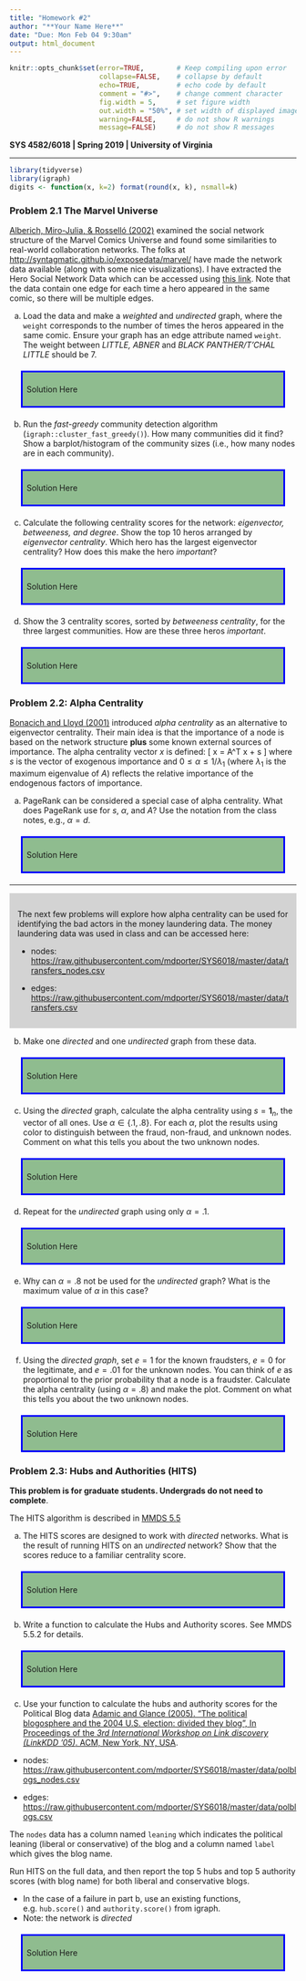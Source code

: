 ---
title: "Homework #2"
author: "**Your Name Here**"
date: "Due: Mon Feb 04 9:30am"
output: html_document
---

<!--- Below are global settings for knitr. You can override any of them by adding the changes to individual chunks --->

```{r global_options, include=FALSE}
knitr::opts_chunk$set(error=TRUE,        # Keep compiling upon error
                      collapse=FALSE,    # collapse by default
                      echo=TRUE,         # echo code by default
                      comment = "#>",    # change comment character
                      fig.width = 5,     # set figure width
                      out.width = "50%", # set width of displayed images
                      warning=FALSE,     # do not show R warnings
                      message=FALSE)     # do not show R messages
```

<!--- Solution Region --->
<style>
#solution {
  background-color: #8FBC8F;
  border-style: solid;
  border-color: blue;
  padding: .5em;
  margin: 20px
}
</style>



**SYS 4582/6018 | Spring 2019 | University of Virginia **

*******************************************

<!--- Load Required R packages here --->
```{r, include=FALSE}
library(tidyverse)
library(igraph)
digits <- function(x, k=2) format(round(x, k), nsmall=k)
```


### Problem 2.1 The Marvel Universe

[Alberich, Miro-Julia, \& Rossell&oacute; (2002)](https://arxiv.org/pdf/cond-mat/0202174.pdf) 
examined the social network structure of the Marvel Comics Universe and found some similarities to real-world collaboration networks. 
The folks at <http://syntagmatic.github.io/exposedata/marvel/> have made the network data available (along with some nice visualizations). I have extracted the Hero Social Network Data which can be accessed using [this link](https://raw.githubusercontent.com/mdporter/SYS6018/master/data/marvel_hero-network.csv). Note that the data contain one edge for each time a hero appeared in the same comic, so there will be multiple edges. 


a. Load the data and make a *weighted* and *undirected* graph, where the `weight` corresponds to the number of times the heros appeared in the same comic. Ensure your graph has an edge attribute named `weight`. The weight between *LITTLE, ABNER* and *BLACK PANTHER/T'CHAL LITTLE* should be $7$. 


<div id="solution">
Solution Here
</div>



b. Run the *fast-greedy* community detection algorithm (`igraph::cluster_fast_greedy()`). How many communities did it find? Show a barplot/histogram of the community sizes (i.e., how many nodes are in each community). 

<div id="solution">
Solution Here
</div>



c. Calculate the following centrality scores for the network: *eigenvector, betweeness, and degree*. Show the top 10 heros arranged by *eigenvector centrality*. Which hero has the largest eigenvector centrality? How does this make the hero *important*? 

<div id="solution">
Solution Here
</div>

d. Show the 3 centrality scores, sorted by *betweeness centrality*, for the three largest communities. How are these three heros *important*.

<div id="solution">
Solution Here
</div>

       





### Problem 2.2: Alpha Centrality

<!---
Eigenvector-like measures of centrality for asymmetric relations
Phillip Bonacich, Paulette Lloyd
Social Networks 23 (2001) 191–201
--->

[Bonacich and Lloyd (2001)](https://github.com/mdporter/SYS6018/raw/master/other/alpha-centrality_Bonacich.pdf) introduced *alpha centrality* as an alternative to eigenvector centrality. Their main idea is that the importance of a node is based on the network structure **plus** some known external sources of importance. The alpha centrality vector $x$ is defined:
\[ 
x = \alpha  A^T x + s
\]
where $s$ is the vector of exogenous importance and $0 \leq \alpha \leq 1/\lambda_1$ (where $\lambda_1$ is the maximum eigenvalue of $A$) reflects the relative importance of the endogenous factors of importance.


a. PageRank can be considered a special case of alpha centrality. What does PageRank use for $s$, $\alpha$, and $A$? Use the notation from the class notes,  e.g., $\alpha=d$. 

<div id="solution">
Solution Here
</div>

---

<div style="background-color:lightgrey; display: block; border-color: black; padding:1em">

The next few problems will explore how alpha centrality can be used for identifying the bad actors in the money laundering data. The money laundering data was used in class and can be accessed here:

- nodes: <https://raw.githubusercontent.com/mdporter/SYS6018/master/data/transfers_nodes.csv>

- edges: <https://raw.githubusercontent.com/mdporter/SYS6018/master/data/transfers.csv>

</div>


b. Make one *directed* and one *undirected* graph from these data. 

<div id="solution">
Solution Here
</div>


c. Using the *directed* graph, calculate the alpha centrality using $s=\mathbf{1}_n$, the vector of all ones. Use $\alpha \in \{.1, .8\}$. 
For each $\alpha$, plot the results using color to distinguish between the fraud, non-fraud, and unknown nodes. Comment on what this tells you about the two unknown nodes. 

<div id="solution">
Solution Here
</div>


d. Repeat for the *undirected* graph using only $\alpha=.1$. 

<div id="solution">
Solution Here
</div>


e. Why can $\alpha=.8$ not be used for the *undirected* graph? What is the maximum value of $\alpha$ in this case? 

<div id="solution">
Solution Here
</div>



f. Using the *directed graph*, set $e=1$ for the known fraudsters, $e=0$ for the legitimate, and $e=.01$ for the unknown nodes. You can think of $e$ as proportional to the prior probability that a node is a fraudster. Calculate the alpha centrality (using $\alpha = .8$) and make the plot. Comment on what this tells you about the two unknown nodes. 


<div id="solution">
Solution Here
</div>





### Problem 2.3: Hubs and Authorities (HITS) 

**This problem is for graduate students. Undergrads do not need to complete**.

The HITS algorithm is described in [MMDS 5.5](http://infolab.stanford.edu/~ullman/mmds/ch5.pdf)


a. The HITS scores are designed to work with *directed* networks. What is the result of running HITS on an *undirected* network? Show that the scores reduce to a familiar centrality score. 

<div id="solution">
Solution Here
</div>



b. Write a function to calculate the Hubs and Authority scores. See MMDS 5.5.2 for details. 

<div id="solution">
Solution Here
</div>

c. Use your function to calculate the hubs and authority scores for the Political Blog data [Adamic and Glance (2005). "The political blogosphere and the 2004 U.S. election: divided they blog", In Proceedings of the *3rd International Workshop on Link discovery (LinkKDD '05)*. ACM, New York, NY, USA](https://github.com/mdporter/SYS6018/raw/master/other/(Adamic)%20Political%20Blogs.pdf).

- nodes: <https://raw.githubusercontent.com/mdporter/SYS6018/master/data/polblogs_nodes.csv>

- edges: <https://raw.githubusercontent.com/mdporter/SYS6018/master/data/polblogs.csv>

The `nodes` data has a column named `leaning` which indicates the political leaning (liberal or conservative) of the blog and a column named `label` which gives the blog name. 

Run HITS on the full data, and then report the top 5 hubs and top 5 authority scores (with blog name) for both liberal and conservative blogs.

- In the case of a failure in part b, use an existing functions, e.g. `hub.score()` and `authority.score()` from igraph.   
- Note: the network is *directed*
 

<div id="solution">
Solution Here
</div>











 


